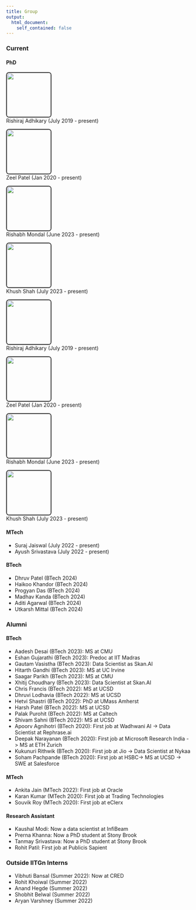 ```yaml
---
title: Group
output:
  html_document:
    self_contained: false
---
```


### Current

#### PhD 

::: {layout-ncol=4}
<a href="https://rishi-a.github.io">
  <img src="https://rishi-a.github.io/images/RISHIRAJ.jpg" class="cropped-image"><br/>
</a>
Rishiraj Adhikary (July 2019 - present)

<a href="https://patel-zeel.github.io">
  <img src="https://patel-zeel.github.io/images/profile_crop.png" class="cropped-image"><br/>
</a>
Zeel Patel (Jan 2020 - present)

<a href="https://rishabh-mondal.github.io">
  <img src="https://rishabh-mondal.github.io/ris.jpg" class="cropped-image"><br/>
</a>
Rishabh Mondal (June 2023 - present)

<a href="https://khush24shah.github.io">
  <img src="https://khush24shah.github.io/images/Khush.jpeg" class="cropped-image"><br/>
</a>
Khush Shah (July 2023 - present)

<a href="https://rishi-a.github.io">
  <img src="https://rishi-a.github.io/images/RISHIRAJ.jpg" class="cropped-image2"><br/>
</a>
Rishiraj Adhikary (July 2019 - present)

<a href="https://patel-zeel.github.io">
  <img src="https://patel-zeel.github.io/images/profile_crop.png" class="cropped-image2"><br/>
</a>
Zeel Patel (Jan 2020 - present)

<a href="https://rishabh-mondal.github.io">
  <img src="https://rishabh-mondal.github.io/ris.jpg" class="cropped-image2"><br/>
</a>
Rishabh Mondal (June 2023 - present)

<a href="https://khush24shah.github.io">
  <img src="https://khush24shah.github.io/images/Khush.jpeg" class="cropped-image2"><br/>
</a>
Khush Shah (July 2023 - present)

:::

<style>
.cropped-image {
  width: 120px;
  height: 120px;
  object-fit: cover;
  border: 2px solid #333; /* Set the border style and color */
  border-radius: 8px; /* Optional: add rounded corners for a nicer look */
}

.cropped-image:hover {
  /* change border colour */
  border-color: #6495ED;
}

.cropped-image2 {
  width: 120px;
  height: 120px;
  object-fit: cover;
  border: 2px solid #333; /* Set the border style and color */
  border-radius: 8px; /* Optional: add rounded corners for a nicer look */
}

.cropped-image2:hover {
  /* change opacity */
  opacity: 0.8;
}

</style>


#### MTech

::: {layout-ncol=2}

- Suraj Jaiswal (July 2022 - present)
- Ayush Srivastava (July 2022 - present)

:::

#### BTech

::: {layout-ncol=2}

- Dhruv Patel (BTech 2024)
- Haikoo Khandor (BTech 2024)
- Progyan Das (BTech 2024)
- Madhav Kanda (BTech 2024)
- Aditi Agarwal (BTech 2024)
- Utkarsh Mittal (BTech 2024)

:::


### Alumni


#### BTech

- Aadesh Desai (BTech 2023): MS at CMU
- Eshan Gujarathi (BTech 2023): Predoc at IIT Madras
- Gautam Vasistha (BTech 2023): Data Scientist as Skan.AI
- Hitarth Gandhi (BTech 2023): MS at UC Irvine
- Saagar Parikh (BTech 2023): MS at CMU
- Xhitij Choudhary (BTech 2023): Data Scientist at Skan.AI
- Chris Francis (BTech 2022): MS at UCSD
- Dhruvi Lodhavia (BTech 2022): MS at UCSD
- Hetvi Shastri (BTech 2022): PhD at UMass Amherst
- Harsh Patel (BTech 2022): MS at UCSD
- Palak Purohit (BTech 2022): MS at Caltech
- Shivam Sahni (BTech 2022): MS at UCSD
- Apoorv Agnihotri (BTech 2020): First job at Wadhwani AI -> Data Scientist at Rephrase.ai
- Deepak Narayanan (BTech 2020): First job at Microsoft Research India -> MS at ETH Zurich
- Kukunuri Rithwik (BTech 2020): First job at Jio -> Data Scientist at Nykaa
- Soham Pachpande (BTech 2020): First job at  HSBC-> MS at UCSD -> SWE at Salesforce

#### MTech

- Ankita Jain (MTech 2022): First job at Oracle
- Karan Kumar (MTech 2020): First job at Trading Technologies
- Souvik Roy (MTech 2020): First job at eClerx

#### Research Assistant

- Kaushal Modi: Now a data scientist at InfiBeam
- Prerna Khanna: Now a PhD student at Stony Brook
- Tanmay Srivastava: Now a PhD student at Stony Brook
- Rohit Patil: First job at Publicis Sapient

### Outside IITGn Interns

- Vibhuti Bansal (Summer 2022): Now at CRED
- Rohit Khoiwal (Summer 2022)
- Anand Hegde (Summer 2022)
- Shobhit Belwal (Summer 2022)
- Aryan Varshney (Summer 2022) 
